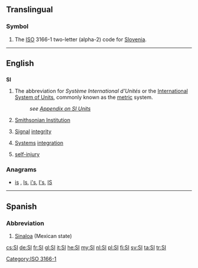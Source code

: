 {{also|Appendix:Variations of “si”}}
==Translingual==

===Symbol===
{{head|mul|symbol}}
# The [[ISO]] 3166-1 two-letter (alpha-2) code for [[Slovenia]].

[[Category:ISO 3166-1]]
----
==English==
{{wikipedia}}

==={{initialism-old|en}}===
'''SI'''

# The abbreviation for ''Système International d'Unités'' or the [[International System of Units]], commonly known as the [[metric]] system.
#: ''see [[Appendix:SI_units|Appendix on SI Units]]''
# [[w:Smithsonian Institution|Smithsonian Institution]]
# {{electronics}} [[signal|Signal]] [[integrity]]
# {{technology}} [[system|Systems]] [[integration]]
# [[self-injury]]

===Anagrams===
* [[is#English|is]] , [[Is#English|Is]], [[i's#English|i's]], [[I's#English|I's]], [[IS#English|IS]]

----

==Spanish==

===Abbreviation===
{{head|es|abbreviation}}

# [[Sinaloa]] (Mexican state)

[[cs:SI]]
[[de:SI]]
[[fr:SI]]
[[gl:SI]]
[[it:SI]]
[[he:SI]]
[[my:SI]]
[[nl:SI]]
[[pl:SI]]
[[fi:SI]]
[[sv:SI]]
[[ta:SI]]
[[tr:SI]]